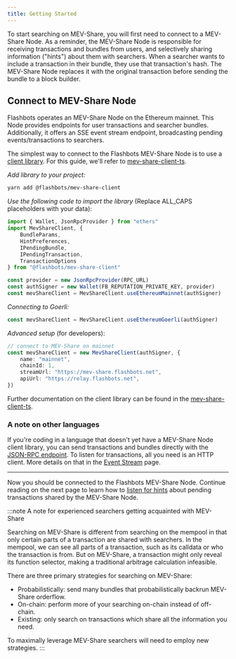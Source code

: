 ```yaml
---
title: Getting Started
---
```



To start searching on MEV-Share, you will first need to connect to a MEV-Share Node. As a reminder, the MEV-Share Node is responsible for receiving transactions and bundles from users, and selectively sharing information ("hints") about them with searchers. When a searcher wants to include a transaction in their bundle, they use that transaction's hash. The MEV-Share Node replaces it with the original transaction before sending the bundle to a block builder.

## Connect to MEV-Share Node

Flashbots operates an MEV-Share Node on the Ethereum mainnet. This Node provides endpoints for user transactions and searcher bundles. Additionally, it offers an SSE event stream endpoint, broadcasting pending events/transactions to searchers.

The simplest way to connect to the Flashbots MEV-Share Node is to use a [client library](/flashbots-auction/libraries/mev-share-clients). For this guide, we'll refer to [mev-share-client-ts](https://github.com/flashbots/mev-share-client-ts).

<Tabs>
<TabItem value="ts" label="mev-share-client-ts">

*Add library to your project:*

```bash
yarn add @flashbots/mev-share-client
```

*Use the following code to import the library* (Replace ALL_CAPS placeholders with your data):
```typescript
import { Wallet, JsonRpcProvider } from "ethers"
import MevShareClient, {
    BundleParams,
    HintPreferences,
    IPendingBundle,
    IPendingTransaction,
    TransactionOptions
} from "@flashbots/mev-share-client"

const provider = new JsonRpcProvider(RPC_URL)
const authSigner = new Wallet(FB_REPUTATION_PRIVATE_KEY, provider)
const mevShareClient = MevShareClient.useEthereumMainnet(authSigner)
```

_Connecting to Goerli:_

```typescript
const mevShareClient = MevShareClient.useEthereumGoerli(authSigner)
```

*Advanced setup* (for developers):

```typescript
// connect to MEV-Share on mainnet
const mevShareClient = new MevShareClient(authSigner, {
    name: "mainnet",
    chainId: 1,
    streamUrl: "https://mev-share.flashbots.net",
    apiUrl: "https://relay.flashbots.net",
})
```

Further documentation on the client library can be found in the [mev-share-client-ts](https://github.com/flashbots/mev-share-client-ts).

### A note on other languages

If you're coding in a language that doesn't yet have a MEV-Share Node client library, you can send transactions and bundles directly with the [JSON-RPC endpoint](/flashbots-auction/advanced/rpc-endpoint). To listen for transactions, all you need is an HTTP client. More details on that in the [Event Stream](/flashbots-mev-share/searchers/event-stream) page.

</TabItem>
</Tabs>

---

Now you should be connected to the Flashbots MEV-Share Node. Continue reading on the next page to learn how to [listen for hints](/flashbots-mev-share/searchers/event-stream) about pending transactions shared by the MEV-Share Node.

:::note A note for experienced searchers getting acquainted with MEV-Share

Searching on MEV-Share is different from searching on the mempool in that only certain parts of a transaction are shared with searchers. In the mempool, we can see all parts of a transaction, such as its calldata or who the transaction is from. But on MEV-Share, a transaction might only reveal its function selector, making a traditional arbitrage calculation infeasible.

There are three primary strategies for searching on MEV-Share:
* Probabilistically: send many bundles that probabilistically backrun MEV-Share orderflow.
* On-chain: perform more of your searching on-chain instead of off-chain.
* Existing: only search on transactions which share all the information you need.

To maximally leverage MEV-Share searchers will need to employ new strategies.
:::
